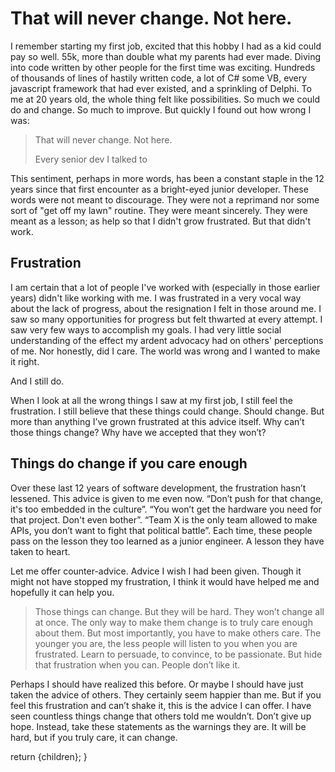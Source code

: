  
# That will never change. Not here.

I remember starting my first job, excited that this hobby I had as a kid could pay so well. 55k, more than double what my parents had ever made. Diving into code written by other people for the first time was exciting. Hundreds of thousands of lines of hastily written code, a lot of C# some VB, every javascript framework that had ever existed, and a sprinkling of Delphi. To me at 20 years old, the whole thing felt like possibilities. So much we could do and change. So much to improve. But quickly I found out how wrong I was:

> That will never change. Not here. 
>
> <Attribution>Every senior dev I talked to</Attribution>

This sentiment, perhaps in more words, has been a constant staple in the 12 years since that first encounter as a bright-eyed junior developer. These words were not meant to discourage. They were not a reprimand nor some sort of "get off my lawn" routine. They were meant sincerely. They were meant as a lesson; as help so that I didn't grow frustrated. But that didn't work.

## Frustration

I am certain that a lot of people I've worked with (especially in those earlier years) didn't like working with me. I was frustrated in a very vocal way about the lack of progress, about the resignation I felt in those around me. I saw so many opportunities for progress but felt thwarted at every attempt. I saw very few ways to accomplish my goals. I had very little social understanding of the effect my ardent advocacy had on others' perceptions of me. Nor honestly, did I care. The world was wrong and I wanted to make it right.

And I still do. 

When I look at all the wrong things I saw at my first job, I still feel the frustration. I still believe that these things could change. Should change. But more than anything I’ve grown frustrated at this advice itself. Why can’t those things change? Why have we accepted that they won’t?

## Things do change if you care enough

Over these last 12 years of software development, the frustration hasn’t lessened. This advice is given to me even now. “Don’t push for that change, it's too embedded in the culture”. “You won’t get the hardware you need for that project. Don't even bother”. “Team X is the only team allowed to make APIs, you don’t want to fight that political battle”. Each time, these people pass on the lesson they too learned as a junior engineer. A lesson they have taken to heart.

Let me offer counter-advice. Advice I wish I had been given. Though it might not have stopped my frustration, I think it would have helped me and hopefully it can help you.

> Those things can change. But they will be hard. They won’t change all at once. The only way to make them change is to truly care enough about them. But most importantly, you have to make others care. The younger you are, the less people will listen to you when you are frustrated. Learn to persuade, to convince, to be passionate. But hide that frustration when you can. People don’t like it.

Perhaps I should have realized this before. Or maybe I should have just taken the advice of others. They certainly seem happier than me. But if you feel this frustration and can’t shake it, this is the advice I can offer. I have seen countless things change that others told me wouldn’t. Don’t give up hope. Instead, take these statements as the warnings they are. It will be hard, but if you truly care, it can change.

  return <GlobalLayout>{children}</GlobalLayout>;
}


